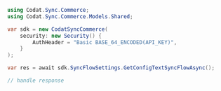 ```csharp GetConfigTextSyncFlow.cs
using Codat.Sync.Commerce;
using Codat.Sync.Commerce.Models.Shared;

var sdk = new CodatSyncCommerce(
    security: new Security() {
        AuthHeader = "Basic BASE_64_ENCODED(API_KEY)",
    }
);

var res = await sdk.SyncFlowSettings.GetConfigTextSyncFlowAsync();

// handle response
```
